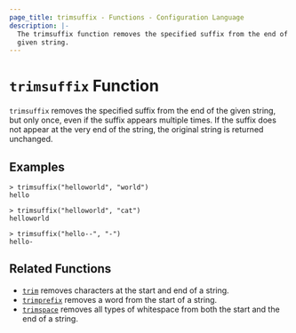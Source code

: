 ```yaml
---
page_title: trimsuffix - Functions - Configuration Language
description: |-
  The trimsuffix function removes the specified suffix from the end of a
  given string.
---
```


# `trimsuffix` Function

`trimsuffix` removes the specified suffix from the end of the given string, but only once, even if the suffix appears multiple times. If the suffix does not appear at the very end of the string, the original string is returned unchanged.

## Examples

```
> trimsuffix("helloworld", "world")
hello
```

```
> trimsuffix("helloworld", "cat")
helloworld
```

```
> trimsuffix("hello--", "-")
hello-
```

## Related Functions

* [`trim`](/terraform/language/reference/functions/trim) removes characters at the start and end of a string.
* [`trimprefix`](/terraform/language/reference/functions/trimprefix) removes a word from the start of a string.
* [`trimspace`](/terraform/language/reference/functions/trimspace) removes all types of whitespace from
  both the start and the end of a string.
